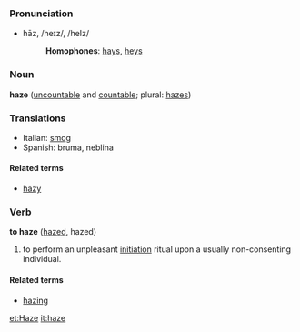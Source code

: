 ===Pronunciation===
*hāz, /heɪz/, /heIz/
*:'''Homophones''': [[hays]], [[heys]]

===Noun===
'''haze''' ([[uncountable]] and [[countable]]; plural: [[hazes]])

===Translations===
*Italian: [[smog]]
*Spanish: bruma, neblina

====Related terms====
*[[hazy]]

===Verb===
'''to haze''' ([[hazed]], hazed)

# to perform an unpleasant [[initiation]] ritual upon a usually non-consenting individual.

====Related terms====
*[[hazing]]

[[et:Haze]]
[[it:haze]]